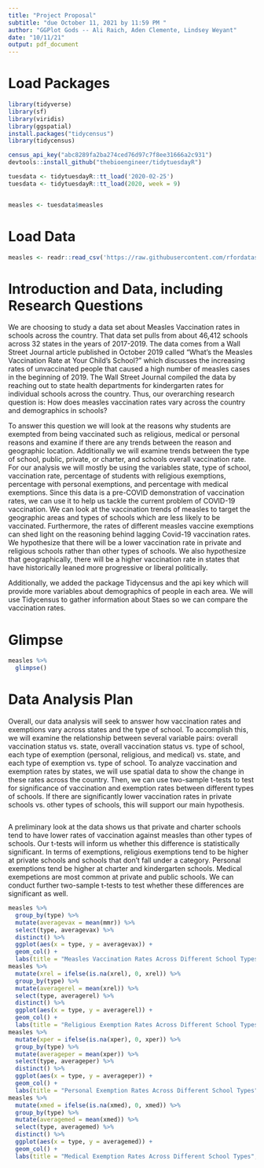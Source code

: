 ```yaml
---
title: "Project Proposal"
subtitle: "due October 11, 2021 by 11:59 PM "
author: "GGPlot Gods -- Ali Raich, Aden Clemente, Lindsey Weyant"
date: "10/11/21"
output: pdf_document
---
```


# Load Packages

```r
library(tidyverse) 
library(sf)
library(viridis)
library(ggspatial)
install.packages("tidycensus")
library(tidycensus)

census_api_key("abc8289fa2ba274ced76d97c7f8ee31666a2c931")
devtools::install_github("thebioengineer/tidytuesdayR")

tuesdata <- tidytuesdayR::tt_load('2020-02-25')
tuesdata <- tidytuesdayR::tt_load(2020, week = 9)


measles <- tuesdata$measles
``` 

# Load Data
```r
measles <- readr::read_csv('https://raw.githubusercontent.com/rfordatascience/tidytuesday/master/data/2020/2020-02-25/measles.csv')
```

# Introduction and Data, including Research Questions

We are choosing to study a data set about Measles Vaccination rates in schools across the country. That data set pulls from about 46,412 schools across 32 states in the years of 2017-2019. The data comes from a Wall Street Journal article published in October 2019 called “What’s the Measles Vaccination Rate at Your Child’s School?” which discusses the increasing rates of unvaccinated people that caused a high number of measles cases in the beginning of 2019. The Wall Street Journal compiled the data by reaching out to state health departments for kindergarten rates for individual schools across the country. Thus, our overarching research question is: How does measles vaccination rates vary across the country and demographics in schools? 
  
  To answer this question we will look at the reasons why students are exempted from being vaccinated such as religious, medical or personal reasons and examine if there are any trends between the reason and geographic location. Additionally we will examine trends between the type of school, public, private, or charter, and schools overall vaccination rate. For our analysis we will mostly be using the variables state, type of school, vaccination rate, percentage of students with religious exemptions, percentage with personal exemptions, and percentage with medical exemptions. Since this data is a pre-COVID demonstration of vaccination rates, we can use it to help us tackle the current problem of COVID-19 vaccination. We can look at the vaccination trends of measles to target the geographic areas and types of schools which are less likely to be vaccinated. Furthermore, the rates of different measles vaccine exemptions can shed light on the reasoning behind lagging Covid-19 vaccination rates. We hypothesize that there will be a lower vaccination rate in private and religious schools rather than other types of schools. We also hypothesize that geographically, there will be a higher vaccination rate in states that have historically leaned more progressive or liberal politically.
  
  Additionally, we added the package Tidycensus and the api key which will provide more variables about demographics of people in each area. We will use Tidycensus to gather information about Staes so we can compare the vaccination rates.


# Glimpse

```r
measles %>%
  glimpse()
```


# Data Analysis Plan

Overall, our data analysis will seek to answer how vaccination rates and exemptions vary across states and the type of school. To accomplish this, we will examine the relationship between several variable pairs: overall vaccination status vs. state, overall vaccination status vs. type of school, each type of exemption (personal, religious, and medical) vs. state, and each type of exemption vs. type of school. To analyze vaccination and exemption rates by states, we will use spatial data to show the change in these rates across the country. Then, we can use two-sample t-tests to test for significance of vaccination and exemption rates between different types of schools. If there are significantly lower vaccination rates in private schools vs. other types of schools, this will support our main hypothesis.

```r

```

  A preliminary look at the data shows us that private and charter schools tend to have lower rates of vaccination against measles than other types of schools. Our t-tests will inform us whether this difference is statistically significant. In terms of exemptions, religious exemptions tend to be higher at private schools and schools that don't fall under a category. Personal exemptions tend be higher at charter and kindergarten schools. Medical exempetions are most common at private and public schools. We can conduct further two-sample t-tests to test whether these differences are significant as well. 

```r
measles %>%
  group_by(type) %>%
  mutate(averagevax = mean(mmr)) %>%
  select(type, averagevax) %>%
  distinct() %>%
  ggplot(aes(x = type, y = averagevax)) +
  geom_col() +
  labs(title = "Measles Vaccination Rates Across Different School Types", x = "School Type", y = "Pecentage of Students Vaccinated")
measles %>%
  mutate(xrel = ifelse(is.na(xrel), 0, xrel)) %>%
  group_by(type) %>%
  mutate(averagerel = mean(xrel)) %>%
  select(type, averagerel) %>%
  distinct() %>%
  ggplot(aes(x = type, y = averagerel)) +
  geom_col() +
  labs(title = "Religious Exemption Rates Across Different School Types", x = "School Type", y = "Pecentage of Students with Religious Exemption")
measles %>%
  mutate(xper = ifelse(is.na(xper), 0, xper)) %>%
  group_by(type) %>%
  mutate(averageper = mean(xper)) %>%
  select(type, averageper) %>%
  distinct() %>%
  ggplot(aes(x = type, y = averageper)) +
  geom_col() +
  labs(title = "Personal Exemption Rates Across Different School Types", x = "School Type", y = "Pecentage of Students with Personal Exemption")
measles %>%
  mutate(xmed = ifelse(is.na(xmed), 0, xmed)) %>%
  group_by(type) %>%
  mutate(averagemed = mean(xmed)) %>%
  select(type, averagemed) %>%
  distinct() %>%
  ggplot(aes(x = type, y = averagemed)) +
  geom_col() +
  labs(title = "Medical Exemption Rates Across Different School Types", x = "School Type", y = "Pecentage of Students with Medical Exemption")
```

